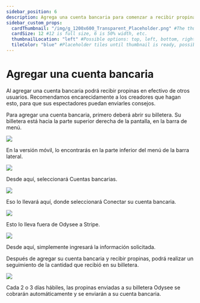 ---
sidebar_position: 6
description: Agrega una cuenta bancaria para comenzar a recibir propinas en efectivo.
sidebar_custom_props:
  cardThumbnail: "/img/g_1200x600_Transparent_Placeholder.png" #The thumbnail on the category card.
  cardSize: 12 #12 is full size, 6 is 50% width, etc.
  thumbnailLocation: "left" #Possible options: top, left, bottom, right, none
  tileColor: "blue" #Placeholder tiles until thumbnail is ready, possible options: blue, cream, darkpurple, lightpurple, mauve, orange, pink, none
---

# Agregar una cuenta bancaria

Al agregar una cuenta bancaria podrá recibir propinas en efectivo de otros usuarios. Recomendamos encarecidamente a los creadores que hagan esto, para que sus espectadores puedan enviarles consejos.

Para agregar una cuenta bancaria, primero deberá abrir su billetera. Su billetera está hacia la parte superior derecha de la pantalla, en la barra de menú.

![](https://i.imgur.com/RUtD2EO.jpg)

En la versión móvil, lo encontrarás en la parte inferior del menú de la barra lateral.

![](https://i.imgur.com/7Vq2b1a.png)

Desde aquí, seleccionará Cuentas bancarias.

![](https://i.imgur.com/ry6yR3r.png)

Eso lo llevará aquí, donde seleccionará Conectar su cuenta bancaria.

![](https://i.imgur.com/vwYcdQo.png)

Esto lo lleva fuera de Odysee a Stripe.

![](https://i.imgur.com/QoImXje.png)

Desde aquí, simplemente ingresará la información solicitada.

Después de agregar su cuenta bancaria y recibir propinas, podrá realizar un seguimiento de la cantidad que recibió en su billetera.

![](https://i.imgur.com/w8dWp0K.png)

Cada 2 o 3 días hábiles, las propinas enviadas a su billetera Odysee se cobrarán automáticamente y se enviarán a su cuenta bancaria.